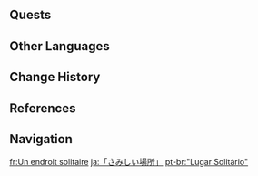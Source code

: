 {{Location Infobox
|image        = "A Lonely Place".png
|type         = Subarea
|region       = Fontaine
|area         = Beryl Region
|map_level    = Within Elynas: Northern Zone
}}
{{Location Intro}}
<!--
==Points of Interest==
{{Locations by Category Table|type=Points of Interest}}
-->
==Quests==
{{Quests by Category List|"A Lonely Place" Quests|heo=1}}
<!--
==Features==
===Domains===
{{Domains by Category Gallery}}

===Exploration===

===Enemies===
====Normal Bosses====
* {{Enemy|}}

====Elite Enemies====
* {{Enemy|}}

====Common Enemies====
* {{Enemy|}}

===Local Specialties===
* {{Item|}}

===Interactables===

==Puzzles==
===Puzzle Name===

==NPCs==
*

===Vendors===
*

==Descriptions==
{{Description|}}
--><!--
==Soundtracks==
{{Soundtracks by Category Table|"A Lonely Place" Soundtracks|header="A Lonely Place"}}
--><!--
==Lore==

==Trivia==

==Gallery==
<gallery>

</gallery>

==Video Guides==
{{EVT
|video   = 
|caption = 
}}
-->
==Other Languages==
{{Other Languages
|en      = "A Lonely Place"
|zhs     = 「寂寞的地方」
|zhs_rm  = "Jìmò de Dìfāng"
|zht     = 「寂寞的地方」
|zht_rm  = "Jìmò de Dìfāng"
|zh_tl   = "A Lonely Place"
|ja      = 「さみしい{{Rubi|場|ば|所|しょ}}」
|ja_rm   = "Samishii Basho"<ref>[[Map]], Label: "A Lonely Place" (Japanese)</ref>
|ja_tl   = "A Lonely Place"
|ko      = 「쓸쓸한 곳」
|ko_tl   = "A Lonely Place"
|es      = Cavidad Solitaria
|es_tl   = Lonely Hole
|fr      = Un endroit solitaire
|fr_tl   = A Lonely Place
|ru      = «Безлюдное место»
|ru_tl   = "A Deserted Place"
|th      = "สถานที่ที่เดียวดาย"
|th_rm   = "Sathanthi thi Diaodai"
|th_tl   = A Lonely Place
|vi      = "Nơi Cô Quạnh"
|vi_tl   = "A Lonely Place"
|de      = „Einsamer Ort“
|de_tl   = "Lonely Place"
|id      = "A Lonely Place"
|pt      = "Lugar Solitário"
|pt_tl   = "Solitary Place"
|tr      = "Tenha Bir Yer"
|tr_tl   = "A Secluded Place"
|it      = "Un luogo solitario"
|it_tl   = "A Lonely Place"
}}

==Change History==
{{Change History|4.0}}

==References==
{{Reflist}}

==Navigation==
{{Area Navbox|Fontaine}}

[[fr:Un endroit solitaire]]
[[ja:「さみしい場所」]]
[[pt-br:"Lugar Solitário"]]